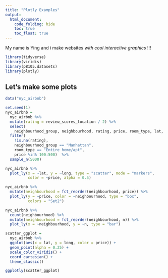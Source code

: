 ```yaml
---
title: "Plotly Examples"
output: 
  html_document:
    code_folding: hide
    toc: true
    toc_float: true
---
```


My name is Ying and i make websites _with cool interactive graphics_ !!!


```r
library(tidyverse)
library(viridis)
library(p8105.datasets)
library(plotly)
```



## Let's make some plots


```r
data("nyc_airbnb")
```



```r
set.seed(1)
nyc_airbnb = 
  nyc_airbnb %>% 
  mutate(rating = review_scores_location / 2) %>%
  select(
    neighbourhood_group, neighbourhood, rating, price, room_type, lat, long) %>%
  filter(
    !is.na(rating), 
    neighbourhood_group == "Manhattan",
    room_type == "Entire home/apt",
    price %in% 100:500)  %>% 
  sample_n(5000)
```

```r
nyc_airbnb %>% 
  plot_ly(x = ~lat, y = ~long, type = "scatter", mode = "markers",
          color = ~price, alpha = 0.5)
```

```r
nyc_airbnb %>% 
  mutate(neighbourhood = fct_reorder(neighbourhood, price)) %>% 
  plot_ly(y = ~price, color = ~neighbourhood, type = "box",
          colors = "Set2")
```

```r
nyc_airbnb %>% 
  count(neighbourhood) %>% 
  mutate(neighbourhood = fct_reorder(neighbourhood, n)) %>% 
  plot_ly(x = ~neighbourhood, y = ~n, type = "bar")
```

```r
scatter_ggplot = 
  nyc_airbnb %>%
  ggplot(aes(x = lat, y = long, color = price)) +
  geom_point(alpha = 0.25) +
  scale_color_viridis() +
  coord_cartesian() +
  theme_classic()

ggplotly(scatter_ggplot)
```



















